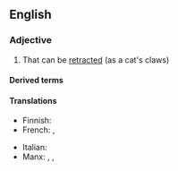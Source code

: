 {{also|rétractile}}

==English==

===Adjective===
{{en-adj}}

# That can be [[retract]]ed (as a cat's claws)

====Derived terms====
{{der2|lang=en
|nonretractile
|irretractile
|unretractile}}

====Translations====
{{trans-top|that can be retracted}}
* Finnish: {{t|fi|sisäänvedettävä}}
* French: {{t+|fr|rétractable|m|f}}, {{t+|fr|rétractile|m|f}}
{{trans-mid}}
* Italian: {{t+|it|retrattile}}
* Manx: {{t|gv|yn-chraplaghey}}, {{t|gv|yn-hirkaghey}}, {{t|gv|yn-yrjaghey}}
{{trans-bottom}}